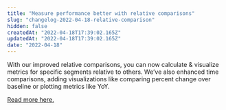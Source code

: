 ```yaml
---
title: "Measure performance better with relative comparisons"
slug: "changelog-2022-04-18-relative-comparison"
hidden: false
createdAt: "2022-04-18T17:39:02.165Z"
updatedAt: "2022-04-18T17:39:02.165Z"
date: "2022-04-18"
---
```


With our improved relative comparisons, you can now calculate & visualize metrics for specific segments relative to others. We’ve also enhanced time comparisons, adding visualizations like comparing percent change over baseline or plotting metrics like YoY. 

[Read more here.](https://help.mixpanel.com/hc/en-us/articles/4485419360916)
